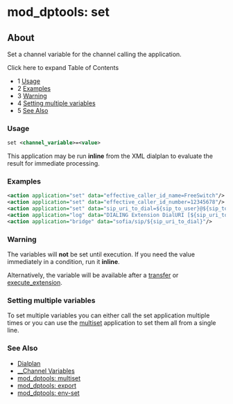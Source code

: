 
# mod_dptools: set 

 

## About

Set a channel variable for the channel calling the application.

  
Click here to expand Table of Contents

* 1 [Usage](#usage)
* 2 [Examples](#examples)
* 3 [Warning](#warning)
* 4 [Setting multiple variables](#setting-multiple-variables)
* 5 [See Also](#see-also)

### Usage

```xml
set <channel_variable>=<value>
```

This application may be run **inline** from the XML dialplan to evaluate the result for immediate processing.

### Examples

```xml
<action application="set" data="effective_caller_id_name=FreeSwitch"/>
<action application="set" data="effective_caller_id_number=12345678"/>
<action application="set" data="sip_uri_to_dial=${sip_to_user}@${sip_to_host}"/>
<action application="log" data="DIALING Extension DialURI [${sip_uri_to_dial}]\n"/>
<action application="bridge" data="sofia/sip/${sip_uri_to_dial}"/>
```

### Warning

The variables will **not** be set until execution. If you need the value immediately in a condition, run it **inline**.

Alternatively, the variable will be available after a [transfer](./6586616.mdx#about) or [execute\_extension](./6586595.mdx#about).

### Setting multiple variables

To set multiple variables you can either call the set application multiple times or you can use the [multiset](./6586655.mdx#about) application to set them all from a single line.

### See Also

* [Dialplan](../../Dialplan/index.mdx#0-about)
* [\_\_Channel Variables](../../Dialplan/Variables-Archive/x__Channel-Variables_1048892.mdx#--)
* [mod\_dptools: multiset](./6586655.mdx#about)
* [mod\_dptools: export](./6586592.mdx#about)
* [mod\_dptools: env-set](./61210799.mdx#about)


